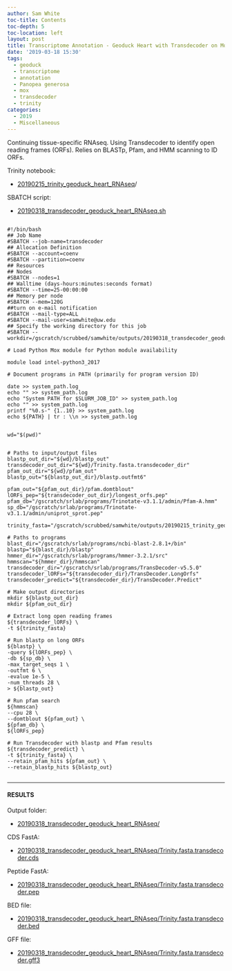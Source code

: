 ```yaml
---
author: Sam White
toc-title: Contents
toc-depth: 5
toc-location: left
layout: post
title: Transcriptome Annotation - Geoduck Heart with Transdecoder on Mox
date: '2019-03-18 15:30'
tags:
  - geoduck
  - transcriptome
  - annotation
  - Panopea generosa
  - mox
  - transdecoder
  - trinity
categories:
  - 2019
  - Miscellaneous
---
```

Continuing tissue-specific RNAseq. Using Transdecoder to identify open reading frames (ORFs). Relies on BLASTp, Pfam, and HMM scanning to ID ORFs.

Trinity notebook:

- [20190215_trinity_geoduck_heart_RNAseq](https://robertslab.github.io/sams-notebook/posts/2019/2019-02-15-Transcriptome-Assembly---Geoduck-Tissue-Specific-Assembly-Heart/)/


SBATCH script:

- [20190318_transdecoder_geoduck_heart_RNAseq.sh](http://gannet.fish.washington.edu/Atumefaciens/20190318_transdecoder_geoduck_heart_RNAseq/20190318_transdecoder_geoduck_heart_RNAseq.sh)

<pre><code>
#!/bin/bash
## Job Name
#SBATCH --job-name=transdecoder
## Allocation Definition
#SBATCH --account=coenv
#SBATCH --partition=coenv
## Resources
## Nodes
#SBATCH --nodes=1
## Walltime (days-hours:minutes:seconds format)
#SBATCH --time=25-00:00:00
## Memory per node
#SBATCH --mem=120G
##turn on e-mail notification
#SBATCH --mail-type=ALL
#SBATCH --mail-user=samwhite@uw.edu
## Specify the working directory for this job
#SBATCH --workdir=/gscratch/scrubbed/samwhite/outputs/20190318_transdecoder_geoduck_heart_RNAseq

# Load Python Mox module for Python module availability

module load intel-python3_2017

# Document programs in PATH (primarily for program version ID)

date >> system_path.log
echo "" >> system_path.log
echo "System PATH for $SLURM_JOB_ID" >> system_path.log
echo "" >> system_path.log
printf "%0.s-" {1..10} >> system_path.log
echo ${PATH} | tr : \\n >> system_path.log


wd="$(pwd)"


# Paths to input/output files
blastp_out_dir="${wd}/blastp_out"
transdecoder_out_dir="${wd}/Trinity.fasta.transdecoder_dir"
pfam_out_dir="${wd}/pfam_out"
blastp_out="${blastp_out_dir}/blastp.outfmt6"

pfam_out="${pfam_out_dir}/pfam.domtblout"
lORFs_pep="${transdecoder_out_dir}/longest_orfs.pep"
pfam_db="/gscratch/srlab/programs/Trinotate-v3.1.1/admin/Pfam-A.hmm"
sp_db="/gscratch/srlab/programs/Trinotate-v3.1.1/admin/uniprot_sprot.pep"

trinity_fasta="/gscratch/scrubbed/samwhite/outputs/20190215_trinity_geoduck_heart_RNAseq/trinity_out_dir/Trinity.fasta"

# Paths to programs
blast_dir="/gscratch/srlab/programs/ncbi-blast-2.8.1+/bin"
blastp="${blast_dir}/blastp"
hmmer_dir="/gscratch/srlab/programs/hmmer-3.2.1/src"
hmmscan="${hmmer_dir}/hmmscan"
transdecoder_dir="/gscratch/srlab/programs/TransDecoder-v5.5.0"
transdecoder_lORFs="${transdecoder_dir}/TransDecoder.LongOrfs"
transdecoder_predict="${transdecoder_dir}/TransDecoder.Predict"

# Make output directories
mkdir ${blastp_out_dir}
mkdir ${pfam_out_dir}

# Extract long open reading frames
${transdecoder_lORFs} \
-t ${trinity_fasta}

# Run blastp on long ORFs
${blastp} \
-query ${lORFs_pep} \
-db ${sp_db} \
-max_target_seqs 1 \
-outfmt 6 \
-evalue 1e-5 \
-num_threads 28 \
> ${blastp_out}

# Run pfam search
${hmmscan}
--cpu 28 \
--domtblout ${pfam_out} \
${pfam_db} \
${lORFs_pep}

# Run Transdecoder with blastp and Pfam results
${transdecoder_predict} \
-t ${trinity_fasta} \
--retain_pfam_hits ${pfam_out} \
--retain_blastp_hits ${blastp_out}

</code></pre>



---

#### RESULTS

Output folder:

- [20190318_transdecoder_geoduck_heart_RNAseq/](http://gannet.fish.washington.edu/Atumefaciens/20190318_transdecoder_geoduck_heart_RNAseq/)

CDS FastA:

- [20190318_transdecoder_geoduck_heart_RNAseq/Trinity.fasta.transdecoder.cds](http://gannet.fish.washington.edu/Atumefaciens/20190318_transdecoder_geoduck_heart_RNAseq/Trinity.fasta.transdecoder.cds)

Peptide FastA:

- [20190318_transdecoder_geoduck_heart_RNAseq/Trinity.fasta.transdecoder.pep](http://gannet.fish.washington.edu/Atumefaciens/20190318_transdecoder_geoduck_heart_RNAseq/Trinity.fasta.transdecoder.pep)

BED file:

- [20190318_transdecoder_geoduck_heart_RNAseq/Trinity.fasta.transdecoder.bed](http://gannet.fish.washington.edu/Atumefaciens/20190318_transdecoder_geoduck_heart_RNAseq/Trinity.fasta.transdecoder.bed)

GFF file:

- [20190318_transdecoder_geoduck_heart_RNAseq/Trinity.fasta.transdecoder.gff3](http://gannet.fish.washington.edu/Atumefaciens/20190318_transdecoder_geoduck_heart_RNAseq/Trinity.fasta.transdecoder.gff3)
